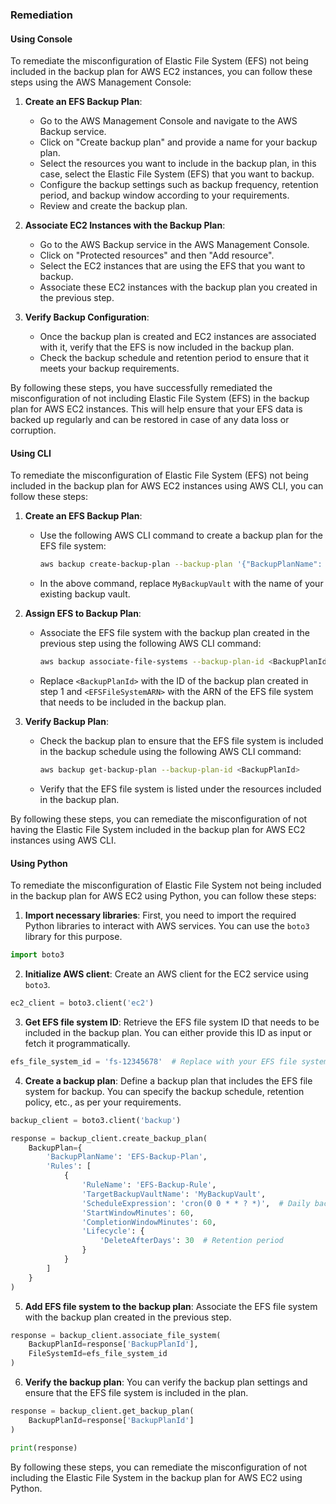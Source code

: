 ### Remediation

#### Using Console

To remediate the misconfiguration of Elastic File System (EFS) not being included in the backup plan for AWS EC2 instances, you can follow these steps using the AWS Management Console:

1. **Create an EFS Backup Plan**:
   - Go to the AWS Management Console and navigate to the AWS Backup service.
   - Click on "Create backup plan" and provide a name for your backup plan.
   - Select the resources you want to include in the backup plan, in this case, select the Elastic File System (EFS) that you want to backup.
   - Configure the backup settings such as backup frequency, retention period, and backup window according to your requirements.
   - Review and create the backup plan.

2. **Associate EC2 Instances with the Backup Plan**:
   - Go to the AWS Backup service in the AWS Management Console.
   - Click on "Protected resources" and then "Add resource".
   - Select the EC2 instances that are using the EFS that you want to backup.
   - Associate these EC2 instances with the backup plan you created in the previous step.

3. **Verify Backup Configuration**:
   - Once the backup plan is created and EC2 instances are associated with it, verify that the EFS is now included in the backup plan.
   - Check the backup schedule and retention period to ensure that it meets your backup requirements.

By following these steps, you have successfully remediated the misconfiguration of not including Elastic File System (EFS) in the backup plan for AWS EC2 instances. This will help ensure that your EFS data is backed up regularly and can be restored in case of any data loss or corruption.

#### Using CLI

To remediate the misconfiguration of Elastic File System (EFS) not being included in the backup plan for AWS EC2 instances using AWS CLI, you can follow these steps:

1. **Create an EFS Backup Plan**:
   - Use the following AWS CLI command to create a backup plan for the EFS file system:
     ```bash
     aws backup create-backup-plan --backup-plan '{"BackupPlanName": "EFSBackupPlan", "BackupPlanRule": {"RuleName": "EFSBackupRule", "TargetBackupVaultName": "MyBackupVault", "ScheduleExpression": "cron(0 12 * * ? *)"}}'
     ```
   - In the above command, replace `MyBackupVault` with the name of your existing backup vault.

2. **Assign EFS to Backup Plan**:
   - Associate the EFS file system with the backup plan created in the previous step using the following AWS CLI command:
     ```bash
     aws backup associate-file-systems --backup-plan-id <BackupPlanId> --file-system-arns <EFSFileSystemARN>
     ```
   - Replace `<BackupPlanId>` with the ID of the backup plan created in step 1 and `<EFSFileSystemARN>` with the ARN of the EFS file system that needs to be included in the backup plan.

3. **Verify Backup Plan**:
   - Check the backup plan to ensure that the EFS file system is included in the backup schedule using the following AWS CLI command:
     ```bash
     aws backup get-backup-plan --backup-plan-id <BackupPlanId>
     ```
   - Verify that the EFS file system is listed under the resources included in the backup plan.

By following these steps, you can remediate the misconfiguration of not having the Elastic File System included in the backup plan for AWS EC2 instances using AWS CLI.

#### Using Python

To remediate the misconfiguration of Elastic File System not being included in the backup plan for AWS EC2 using Python, you can follow these steps:

1. **Import necessary libraries**: First, you need to import the required Python libraries to interact with AWS services. You can use the `boto3` library for this purpose.

```python
import boto3
```

2. **Initialize AWS client**: Create an AWS client for the EC2 service using `boto3`.

```python
ec2_client = boto3.client('ec2')
```

3. **Get EFS file system ID**: Retrieve the EFS file system ID that needs to be included in the backup plan. You can either provide this ID as input or fetch it programmatically.

```python
efs_file_system_id = 'fs-12345678'  # Replace with your EFS file system ID
```

4. **Create a backup plan**: Define a backup plan that includes the EFS file system for backup. You can specify the backup schedule, retention policy, etc., as per your requirements.

```python
backup_client = boto3.client('backup')

response = backup_client.create_backup_plan(
    BackupPlan={
        'BackupPlanName': 'EFS-Backup-Plan',
        'Rules': [
            {
                'RuleName': 'EFS-Backup-Rule',
                'TargetBackupVaultName': 'MyBackupVault',
                'ScheduleExpression': 'cron(0 0 * * ? *)',  # Daily backup at midnight
                'StartWindowMinutes': 60,
                'CompletionWindowMinutes': 60,
                'Lifecycle': {
                    'DeleteAfterDays': 30  # Retention period
                }
            }
        ]
    }
)
```

5. **Add EFS file system to the backup plan**: Associate the EFS file system with the backup plan created in the previous step.

```python
response = backup_client.associate_file_system(
    BackupPlanId=response['BackupPlanId'],
    FileSystemId=efs_file_system_id
)
```

6. **Verify the backup plan**: You can verify the backup plan settings and ensure that the EFS file system is included in the plan.

```python
response = backup_client.get_backup_plan(
    BackupPlanId=response['BackupPlanId']
)

print(response)
```

By following these steps, you can remediate the misconfiguration of not including the Elastic File System in the backup plan for AWS EC2 using Python.

